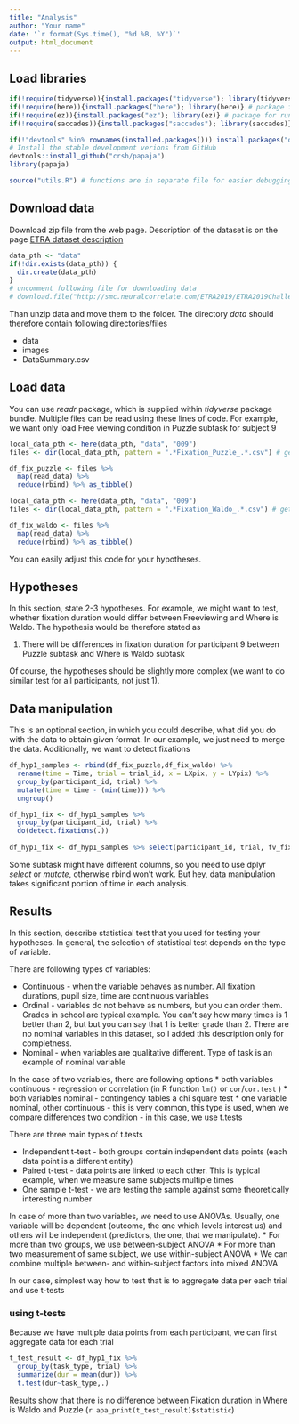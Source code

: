 ```yaml
---
title: "Analysis"
author: "Your name"
date: '`r format(Sys.time(), "%d %B, %Y")`'
output: html_document
---
```


## Load libraries

```r
if(!require(tidyverse)){install.packages("tidyverse"); library(tidyverse)} # bundle of packages commonly used for analysis
if(!require(here)){install.packages("here"); library(here)} # package for handling paths in the project
if(!require(ez)){install.packages("ez"); library(ez)} # package for running ANOVAs
if(!require(saccades)){install.packages("saccades"); library(saccades)} # package for detecting fixations

if(!"devtools" %in% rownames(installed.packages())) install.packages("devtools")
# Install the stable development verions from GitHub
devtools::install_github("crsh/papaja")
library(papaja)

source("utils.R") # functions are in separate file for easier debugging
```

## Download data

Download zip file from the web page. Description of the dataset is on the page [ETRA dataset description](https://etra.acm.org/2019/challenge.html)

```r
data_pth <- "data"
if(!dir.exists(data_pth)) {
  dir.create(data_pth)
}
# uncomment following file for downloading data
# download.file("http://smc.neuralcorrelate.com/ETRA2019/ETRA2019Challenge.zip",here(data_pth,"ETRA2019Challenge.zip"))
```

Than unzip data and move them to the folder. The directory *data* should therefore contain following directories/files

- data
- images
- DataSummary.csv

## Load data

You can use *readr* package, which is supplied within *tidyverse* package bundle. Multiple files can be read using these lines of code. For example, we want only load Free viewing condition in Puzzle subtask for subject 9

```r


local_data_pth <- here(data_pth, "data", "009")
files <- dir(local_data_pth, pattern = ".*Fixation_Puzzle_.*.csv") # get file names

df_fix_puzzle <- files %>%
  map(read_data) %>% 
  reduce(rbind) %>% as_tibble()

local_data_pth <- here(data_pth, "data", "009")
files <- dir(local_data_pth, pattern = ".*Fixation_Waldo_.*.csv") # get file names

df_fix_waldo <- files %>%
  map(read_data) %>% 
  reduce(rbind) %>% as_tibble()

```



You can easily adjust this code for your hypotheses.

## Hypotheses

In this section, state 2-3 hypotheses. For example, we might want to test, whether fixation duration would differ between Freeviewing and Where is Waldo. The hypothesis would be therefore stated as

1. There will be differences in fixation duration for participant 9 between Puzzle subtask and Where is Waldo subtask

Of course, the hypotheses should be slightly more complex (we want to do similar test for all participants, not just 1).

## Data manipulation

This is an optional section, in which you could describe, what did you do with the data to obtain given format. In our example, we just need to merge the data. Additionally, we want to detect fixations


```r
df_hyp1_samples <- rbind(df_fix_puzzle,df_fix_waldo) %>% 
  rename(time = Time, trial = trial_id, x = LXpix, y = LYpix) %>% 
  group_by(participant_id, trial) %>% 
  mutate(time = time - (min(time))) %>% 
  ungroup()

df_hyp1_fix <- df_hyp1_samples %>% 
  group_by(participant_id, trial) %>% 
  do(detect.fixations(.))
  
df_hyp1_fix <- df_hyp1_samples %>% select(participant_id, trial, fv_fixation, task_type, stimulus_id) %>% distinct() %>% left_join(df_hyp1_fix, by = c("participant_id", "trial"))

```

Some subtask might have different columns, so you need to use dplyr *select* or *mutate*, otherwise rbind won't work. But hey, data manipulation takes significant portion of time in each analysis.


## Results

In this section, describe statistical test that you used for testing your hypotheses. In general, the selection of statistical test depends on the type of variable. 

There are following types of variables:

* Continuous - when the variable behaves as number. All fixation durations, pupil size, time are continuous variables
* Ordinal - variables do not behave as numbers, but you can order them. Grades in school are typical example. You can't say how many times is 1 better than 2, but but you can say that 1 is better grade than 2. There are no nominal variables in this dataset, so I added this description only for completness.
* Nominal - when variables are qualitative different. Type of task is an example of nominal variable

In the case of two variables, there are following options
* both variables continuous - regression or correlation (in R function `lm()` or `cor`/`cor.test` )
* both variables nominal - contingency tables a chi square test
* one variable nominal, other continuous - this is very common, this type is used, when we compare differences two condition - in this case, we use t.tests

There are three main types of t.tests

* Independent t-test - both groups contain independent data points (each data point is a different entity)
* Paired t-test - data points are linked to each other. This is typical example, when we measure same subjects multiple times
* One sample t-test - we are testing the sample against some theoretically interesting number

In case of more than two variables, we need to use ANOVAs. Usually, one variable will be dependent (outcome, the one which levels interest us) and others will be independent (predictors, the one, that we manipulate). 
* For more than two groups, we use between-subject ANOVA
* For more than two measurement of same subject, we use within-subject ANOVA
* We can combine multiple between- and within-subject factors into mixed ANOVA

In our case, simplest way how to test that is to aggregate data per each trial and use t-tests

### using t-tests

Because we have multiple data points from each participant, we can first aggregate data for each trial

```r
t_test_result <- df_hyp1_fix %>% 
  group_by(task_type, trial) %>% 
  summarize(dur = mean(dur)) %>% 
  t.test(dur~task_type,.)
```

Results show that there is no difference between Fixation duration in Where is Waldo and Puzzle (`r apa_print(t_test_result)$statistic`)


